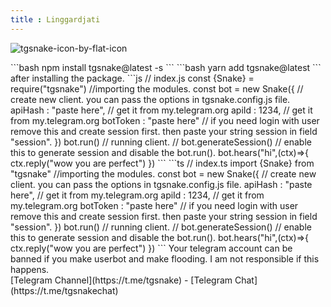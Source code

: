 ```yaml
--- 
title : Linggardjati
---
```


![tgsnake-icon-by-flat-icon](./images/tgsnake.jpg)
  
<TabGroup>
    <TabContent name="npm">
        ```bash 
        npm install tgsnake@latest -s
        ``` 
    </TabContent>
    <TabContent name="yarn">
        ```bash 
        yarn add tgsnake@latest
        ``` 
    </TabContent>
</TabGroup>
after installing the package. 
<TabGroup>
    <TabContent name="javascript">
    ```js
    // index.js
    const {Snake} = require("tgsnake") //importing the modules.
    const bot = new Snake({ // create new client. you can pass the options in tgsnake.config.js file.
      apiHash : "paste here", // get it from my.telegram.org
      apiId : 1234, // get it from my.telegram.org
      botToken : "paste here" // if you need login with user remove this and create session first. then paste your string session in field "session".
    }) 
    bot.run() // running client. 
    // bot.generateSession() // enable this to generate session and disable the bot.run().
    bot.hears("hi",(ctx)=>{
        ctx.reply("wow you are perfect")
    })
    ```
    </TabContent>
    <TabContent name="typescript">
    ```ts
    // index.ts
    import {Snake} from "tgsnake" //importing the modules.
    const bot = new Snake({ // create new client. you can pass the options in tgsnake.config.js file.
      apiHash : "paste here", // get it from my.telegram.org
      apiId : 1234, // get it from my.telegram.org
      botToken : "paste here" // if you need login with user remove this and create session first. then paste your string session in field "session".
    }) 
    bot.run() // running client. 
    // bot.generateSession() // enable this to generate session and disable the bot.run().
    bot.hears("hi",(ctx)=>{
        ctx.reply("wow you are perfect")
    })
    ```
    </TabContent>
</TabGroup>

<Callout type="warning" >
Your telegram account can be banned if you make userbot and make flooding. I am not responsible if this happens.
</Callout>

<div className="text-center py-2">
[Telegram Channel](https://t.me/tgsnake) - 
[Telegram Chat](https://t.me/tgsnakechat) 
</div>